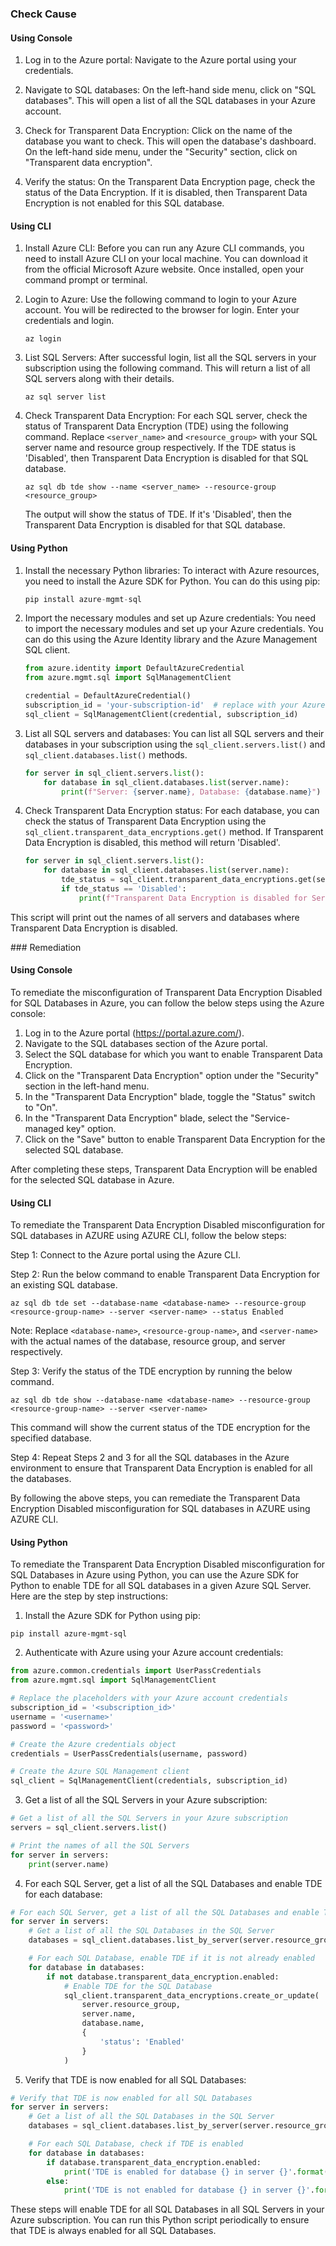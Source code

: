 

<Tabs><Tab title='Cause'>
### Check Cause

#### Using Console

1. Log in to the Azure portal: Navigate to the Azure portal using your credentials.

2. Navigate to SQL databases: On the left-hand side menu, click on "SQL databases". This will open a list of all the SQL databases in your Azure account.

3. Check for Transparent Data Encryption: Click on the name of the database you want to check. This will open the database's dashboard. On the left-hand side menu, under the "Security" section, click on "Transparent data encryption". 

4. Verify the status: On the Transparent Data Encryption page, check the status of the Data Encryption. If it is disabled, then Transparent Data Encryption is not enabled for this SQL database.

#### Using CLI

1. Install Azure CLI: Before you can run any Azure CLI commands, you need to install Azure CLI on your local machine. You can download it from the official Microsoft Azure website. Once installed, open your command prompt or terminal.

2. Login to Azure: Use the following command to login to your Azure account. You will be redirected to the browser for login. Enter your credentials and login.
   ```
   az login
   ```
3. List SQL Servers: After successful login, list all the SQL servers in your subscription using the following command. This will return a list of all SQL servers along with their details.
   ```
   az sql server list
   ```
4. Check Transparent Data Encryption: For each SQL server, check the status of Transparent Data Encryption (TDE) using the following command. Replace `<server_name>` and `<resource_group>` with your SQL server name and resource group respectively. If the TDE status is 'Disabled', then Transparent Data Encryption is disabled for that SQL database.
   ```
   az sql db tde show --name <server_name> --resource-group <resource_group>
   ```
   The output will show the status of TDE. If it's 'Disabled', then the Transparent Data Encryption is disabled for that SQL database.

#### Using Python

1. Install the necessary Python libraries: To interact with Azure resources, you need to install the Azure SDK for Python. You can do this using pip:

   ```python
   pip install azure-mgmt-sql
   ```

2. Import the necessary modules and set up Azure credentials: You need to import the necessary modules and set up your Azure credentials. You can do this using the Azure Identity library and the Azure Management SQL client.

   ```python
   from azure.identity import DefaultAzureCredential
   from azure.mgmt.sql import SqlManagementClient

   credential = DefaultAzureCredential()
   subscription_id = 'your-subscription-id'  # replace with your Azure Subscription ID
   sql_client = SqlManagementClient(credential, subscription_id)
   ```

3. List all SQL servers and databases: You can list all SQL servers and their databases in your subscription using the `sql_client.servers.list()` and `sql_client.databases.list()` methods.

   ```python
   for server in sql_client.servers.list():
       for database in sql_client.databases.list(server.name):
           print(f"Server: {server.name}, Database: {database.name}")
   ```

4. Check Transparent Data Encryption status: For each database, you can check the status of Transparent Data Encryption using the `sql_client.transparent_data_encryptions.get()` method. If Transparent Data Encryption is disabled, this method will return 'Disabled'.

   ```python
   for server in sql_client.servers.list():
       for database in sql_client.databases.list(server.name):
           tde_status = sql_client.transparent_data_encryptions.get(server.name, database.name).status
           if tde_status == 'Disabled':
               print(f"Transparent Data Encryption is disabled for Server: {server.name}, Database: {database.name}")
   ```

This script will print out the names of all servers and databases where Transparent Data Encryption is disabled.

</Tab>

<Tab title='Remediation'>
### Remediation

#### Using Console

To remediate the misconfiguration of Transparent Data Encryption Disabled for SQL Databases in Azure, you can follow the below steps using the Azure console:

1. Log in to the Azure portal (https://portal.azure.com/).
2. Navigate to the SQL databases section of the Azure portal.
3. Select the SQL database for which you want to enable Transparent Data Encryption.
4. Click on the "Transparent Data Encryption" option under the "Security" section in the left-hand menu.
5. In the "Transparent Data Encryption" blade, toggle the "Status" switch to "On".
6. In the "Transparent Data Encryption" blade, select the "Service-managed key" option.
7. Click on the "Save" button to enable Transparent Data Encryption for the selected SQL database.

After completing these steps, Transparent Data Encryption will be enabled for the selected SQL database in Azure.

#### Using CLI

To remediate the Transparent Data Encryption Disabled misconfiguration for SQL databases in AZURE using AZURE CLI, follow the below steps:

Step 1: Connect to the Azure portal using the Azure CLI.

Step 2: Run the below command to enable Transparent Data Encryption for an existing SQL database.

```
az sql db tde set --database-name <database-name> --resource-group <resource-group-name> --server <server-name> --status Enabled
```

Note: Replace `<database-name>`, `<resource-group-name>`, and `<server-name>` with the actual names of the database, resource group, and server respectively.

Step 3: Verify the status of the TDE encryption by running the below command.

```
az sql db tde show --database-name <database-name> --resource-group <resource-group-name> --server <server-name>
```

This command will show the current status of the TDE encryption for the specified database.

Step 4: Repeat Steps 2 and 3 for all the SQL databases in the Azure environment to ensure that Transparent Data Encryption is enabled for all the databases.

By following the above steps, you can remediate the Transparent Data Encryption Disabled misconfiguration for SQL databases in AZURE using AZURE CLI.

#### Using Python

To remediate the Transparent Data Encryption Disabled misconfiguration for SQL Databases in Azure using Python, you can use the Azure SDK for Python to enable TDE for all SQL databases in a given Azure SQL Server. Here are the step by step instructions:

1. Install the Azure SDK for Python using pip:

```
pip install azure-mgmt-sql
```

2. Authenticate with Azure using your Azure account credentials:

```python
from azure.common.credentials import UserPassCredentials
from azure.mgmt.sql import SqlManagementClient

# Replace the placeholders with your Azure account credentials
subscription_id = '<subscription_id>'
username = '<username>'
password = '<password>'

# Create the Azure credentials object
credentials = UserPassCredentials(username, password)

# Create the Azure SQL Management client
sql_client = SqlManagementClient(credentials, subscription_id)
```

3. Get a list of all the SQL Servers in your Azure subscription:

```python
# Get a list of all the SQL Servers in your Azure subscription
servers = sql_client.servers.list()

# Print the names of all the SQL Servers
for server in servers:
    print(server.name)
```

4. For each SQL Server, get a list of all the SQL Databases and enable TDE for each database:

```python
# For each SQL Server, get a list of all the SQL Databases and enable TDE for each database
for server in servers:
    # Get a list of all the SQL Databases in the SQL Server
    databases = sql_client.databases.list_by_server(server.resource_group, server.name)

    # For each SQL Database, enable TDE if it is not already enabled
    for database in databases:
        if not database.transparent_data_encryption.enabled:
            # Enable TDE for the SQL Database
            sql_client.transparent_data_encryptions.create_or_update(
                server.resource_group,
                server.name,
                database.name,
                {
                    'status': 'Enabled'
                }
            )
```

5. Verify that TDE is now enabled for all SQL Databases:

```python
# Verify that TDE is now enabled for all SQL Databases
for server in servers:
    # Get a list of all the SQL Databases in the SQL Server
    databases = sql_client.databases.list_by_server(server.resource_group, server.name)

    # For each SQL Database, check if TDE is enabled
    for database in databases:
        if database.transparent_data_encryption.enabled:
            print('TDE is enabled for database {} in server {}'.format(database.name, server.name))
        else:
            print('TDE is not enabled for database {} in server {}'.format(database.name, server.name))
```

These steps will enable TDE for all SQL Databases in all SQL Servers in your Azure subscription. You can run this Python script periodically to ensure that TDE is always enabled for all SQL Databases.


</Tab>
</Tabs>